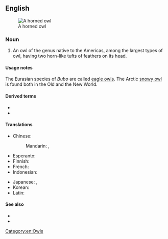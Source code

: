 ==English==
[[Image:Bubo virginianusDO1908P01CA.JPG|thumb|A horned owl]]

===Noun===
{{en-noun}}

# An owl of the genus ''{{l|mul|Bubo}}'' native to the Americas, among the largest types of owl, having two horn-like tufts of feathers on its head.

====Usage notes====
The Eurasian species of ''Bubo'' are called [[eagle owl|eagle owls]]. The Arctic [[snowy owl]] is found both in the Old and the New World.

====Derived terms====
* {{l|en|great horned owl}}
* {{vern|lesser horned owl}}

====Translations====
{{trans-top|New World member of the genus ''Bubo''}}
* Chinese:
*: Mandarin: {{t+|cmn|貓頭鷹}}, {{t+|cmn|猫头鹰|tr=māotóuyīng}}
* Esperanto: {{t+|eo|gufo}}
* Finnish: {{t+|fi|huuhkaja}}
* French: {{t+|fr|hibou|m}}
* Indonesian: {{t|id|burung hantu bertanduk}}
{{trans-mid}}
* Japanese: {{t|ja|木菟|tr=mimizuku|sc=Jpan}}, {{t+|ja|ミミズク|tr=mimizuku|sc=Jpan}}
* Korean: {{t+|ko|부엉이|sc=Kore}}
* Latin: {{t|la|asio|m}}
{{trans-bottom}}

====See also====
* {{pedialite}}
* {{specieslite|Bubo}}

[[Category:en:Owls]]
